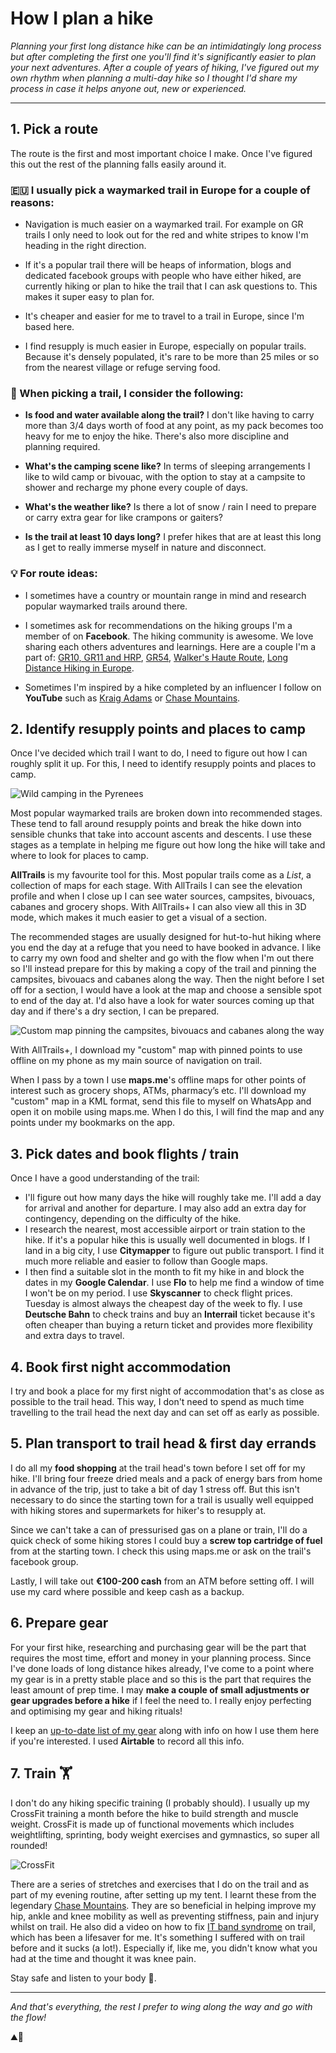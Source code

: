 
<Helmet>
  <title>How I plan a hike | Alizeh Khan</title>
</Helmet>

<Container>

# How I plan a hike

*Planning your first long distance hike can be an intimidatingly long process but after completing the first one you'll find it's significantly easier to plan your next adventures. After a couple of years of hiking, I've figured out my own rhythm when planning a multi-day hike so I thought I'd share my process in case it helps anyone out, new or experienced.*

---

## 1. Pick a route

The route is the first and most important choice I make. Once I've figured this out the rest of the planning falls easily around it.

### 🇪🇺 I usually pick a waymarked trail in Europe for a couple of reasons:

- Navigation is much easier on a waymarked trail. For example on GR trails I only need to look out for the red and white stripes to know I'm heading in the right direction.

- If it's a popular trail there will be heaps of information, blogs and dedicated facebook groups with people who have either hiked, are currently hiking or plan to hike the trail that I can ask questions to. This makes it super easy to plan for.

- It's cheaper and easier for me to travel to a trail in Europe, since I'm based here.

- I find resupply is much easier in Europe, especially on popular trails. Because it's densely populated, it's rare to be more than 25 miles or so from the nearest village or refuge serving food.

### 👀 When picking a trail, I consider the following:

- **Is food and water available along the trail?** I don't like having to carry more than 3/4 days worth of food at any point, as my pack becomes too heavy for me to enjoy the hike. There's also more discipline and planning required.

- **What's the camping scene like?** In terms of sleeping arrangements I like to wild camp or bivouac, with the option to stay at a campsite to shower and recharge my phone every couple of days.

- **What's the weather like?** Is there a lot of snow / rain I need to prepare or carry extra gear for like crampons or gaiters?

- **Is the trail at least 10 days long?** I prefer hikes that are at least this long as I get to really immerse myself in nature and disconnect.

### 💡 For route ideas:

<AppCard image='/assets/facebook.png' name='facebook' />


- I sometimes have a country or mountain range in mind and research popular waymarked trails around there.

- I sometimes ask for recommendations on the hiking groups I'm a member of on **Facebook**. The hiking community is awesome. We love sharing each others adventures and learnings. Here are a couple I'm a part of: [GR10, GR11 and HRP](https://www.facebook.com/groups/1671391736504649), [GR54](https://www.facebook.com/groups/EcrinsGR54), [Walker's Haute Route](https://www.facebook.com/groups/walkershauteroute), [Long Distance Hiking in Europe](https://www.facebook.com/groups/1758402431125086).

- Sometimes I'm inspired by a hike completed by an influencer I follow on **YouTube** such as [Kraig Adams](https://www.youtube.com/@kraigadams/videos) or [Chase Mountains](https://www.youtube.com/@ChaseMountains).

## 2. Identify resupply points and places to camp

Once I've decided which trail I want to do, I need to figure out how I can roughly split it up. For this, I need to identify resupply points and places to camp.

![Wild camping in the Pyrenees](/assets/camping.png)

Most popular waymarked trails are broken down into recommended stages. These tend to fall around resupply points and break the hike down into sensible chunks that take into account ascents and descents. I use these stages as a template in helping me figure out how long the hike will take and where to look for places to camp.

<AppCard image='/assets/alltrails.png' name='AllTrails' />

**AllTrails** is my favourite tool for this. Most popular trails come as a _List_, a collection of maps for each stage. With AllTrails I can see the elevation profile and when I close up I can see water sources, campsites, bivouacs, cabanes and grocery shops. With AllTrails+ I can also view all this in 3D mode, which makes it much easier to get a visual of a section.

The recommended stages are usually designed for hut-to-hut hiking where you end the day at a refuge that you need to have booked in advance. I like to carry my own food and shelter and go with the flow when I'm out there so I'll instead prepare for this by making a copy of the trail and pinning the campsites, bivouacs and cabanes along the way. Then the night before I set off for a section, I would have a look at the map and choose a sensible spot to end of the day at. I'd also have a look for water sources coming up that day and if there's a dry section, I can be prepared.

![Custom map pinning the campsites, bivouacs and cabanes along the way](/assets/map.png)

With AllTrails+, I download my "custom" map with pinned points to use offline on my phone as my main source of navigation on trail.

<AppCard image='/assets/mapsme.png' name='maps.me' />

When I pass by a town I use **maps.me**'s offline maps for other points of interest such as grocery shops, ATMs, pharmacy’s etc. I'll download my "custom" map in a KML format, send this file to myself on WhatsApp and open it on mobile using maps.me. When I do this, I will find the map and any points under my bookmarks on the app.

## 3. Pick dates and book flights / train

<div className='flex flex-wrap gap-2'>
  <AppCard image='/assets/skyscanner.png' name='Skyscanner' />
  <AppCard image='/assets/db.png' name='DB Navigator' />
  <AppCard image='/assets/interrail.png' name='Interrail' />
  <AppCard image='/assets/citymapper.png' name='Citymapper' />
  <AppCard image='/assets/gcal.png' name='Google Calendar' />
  <AppCard image='/assets/flo.png' name='Flo' />
</div>

Once I have a good understanding of the trail:

- I'll figure out how many days the hike will roughly take me. I'll add a day for arrival and another for departure. I may also add an extra day for contingency, depending on the difficulty of the hike.
- I research the nearest, most accessible airport or train station to the hike. If it's a popular hike this is usually well documented in blogs. If I land in a big city, I use **Citymapper** to figure out public transport. I find it much more reliable and easier to follow than Google maps.
- I then find a suitable slot in the month to fit my hike in and block the dates in my **Google Calendar**. I use **Flo** to help me find a window of time I won't be on my period. I use **Skyscanner** to check flight prices. Tuesday is almost always the cheapest day of the week to fly. I use **Deutsche Bahn** to check trains and buy an **Interrail** ticket because it's often cheaper than buying a return ticket and provides more flexibility and extra days to travel.

## 4. Book first night accommodation

I try and book a place for my first night of accommodation that's as close as possible to the trail head. This way, I don't need to spend as much time travelling to the trail head the next day and can set off as early as possible.

## 5. Plan transport to trail head & first day errands

I do all my **food shopping** at the trail head's town before I set off for my hike. I'll bring four freeze dried meals and a pack of energy bars from home in advance of the trip, just to take a bit of day 1 stress off. But this isn't necessary to do since the starting town for a trail is usually well equipped with hiking stores and supermarkets for hiker's to resupply at.

Since we can't take a can of pressurised gas on a plane or train, I'll do a quick check of some hiking stores I could buy a **screw top cartridge of fuel** from at the starting town. I check this using maps.me or ask on the trail's facebook group.

Lastly, I will take out **€100-200 cash** from an ATM before setting off. I will use my card where possible and keep cash as a backup.

## 6. Prepare gear

<AppCard image='/assets/airtable.png' name='Airtable' />

For your first hike, researching and purchasing gear will be the part that requires the most time, effort and money in your planning process. Since I've done loads of long distance hikes already, I've come to a point where my gear is in a pretty stable place and so this is the part that requires the least amount of prep time. I may **make a couple of small adjustments or gear upgrades before a hike** if I feel the need to. I really enjoy perfecting and optimising my gear and hiking rituals!

I keep an [up-to-date list of my gear](/blog/hiking-gear) along with info on how I use them here if you're interested. I used **Airtable** to record all this info.

## 7. Train 🏋️

I don't do any hiking specific training (I probably should). I usually up my CrossFit training a month before the hike to build strength and muscle weight. CrossFit is made up of functional movements which includes weightlifting, sprinting, body weight exercises and gymnastics, so super all rounded!

![CrossFit](/assets/crossfit.png)

There are a series of stretches and exercises that I do on the trail and as part of my evening routine, after setting up my tent. I learnt these from the legendary [Chase Mountains](https://www.youtube.com/watch?v=WQauQv4uDLs). They are so beneficial in helping improve my hip, ankle and knee mobility as well as preventing stiffness, pain and injury whilst on trail. He also did a video on how to fix [IT band syndrome](https://www.youtube.com/watch?v=bGsOfRH4UEI) on trail, which has been a lifesaver for me. It's something I suffered with on trail before and it sucks (a lot!). Especially if, like me, you didn't know what you had at the time and thought it was knee pain.

Stay safe and listen to your body 💚.

---

*And that's everything, the rest I prefer to wing along the way and go with the flow!*

⛰️🥾
</Container>
